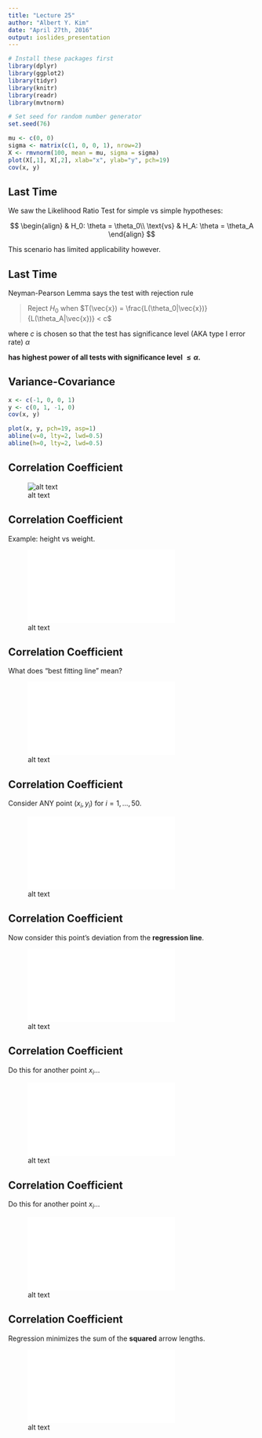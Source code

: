 ```yaml
---
title: "Lecture 25"
author: "Albert Y. Kim"
date: "April 27th, 2016"
output: ioslides_presentation
---
```


```r
# Install these packages first
library(dplyr)
library(ggplot2)
library(tidyr)
library(knitr)
library(readr)
library(mvtnorm)

# Set seed for random number generator
set.seed(76)
```

```r
mu <- c(0, 0)
sigma <- matrix(c(1, 0, 0, 1), nrow=2)
X <- rmvnorm(100, mean = mu, sigma = sigma)
plot(X[,1], X[,2], xlab="x", ylab="y", pch=19)
cov(x, y)
```





## Last Time

We saw the Likelihood Ratio Test for simple vs simple hypotheses:

$$
\begin{align}
& H_0: \theta = \theta_0\\
\text{vs} & H_A: \theta = \theta_A
\end{align}
$$

This scenario has limited applicability however.





## Last Time

Neyman-Pearson Lemma says the test with rejection rule

> Reject $H_0$ when $T(\vec{x}) = \frac{L(\theta_0|\vec{x})}{L(\theta_A|\vec{x})} < c$

where $c$ is chosen so that the test has significance level (AKA type I error
rate) $\alpha$

**has highest power of all tests with significance level $\leq
\alpha$.**





## Variance-Covariance

```r
x <- c(-1, 0, 0, 1)
y <- c(0, 1, -1, 0)
cov(x, y)
```

```r
plot(x, y, pch=19, asp=1)
abline(v=0, lty=2, lwd=0.5)
abline(h=0, lty=2, lwd=0.5)
```





## Correlation Coefficient

![alt text](figure/correlation.png)





## Correlation Coefficient

Example: height vs weight.

![alt text](figure/lec24-002.pdf)





## Correlation Coefficient

What does "best fitting line" mean?

![alt text](figure/lec24-003.pdf)





## Correlation Coefficient

Consider ANY point $(x_i, y_i)$ for $i=1,\ldots,50$. 

![alt text](figure/lec24-004.pdf)





## Correlation Coefficient

Now consider this point's deviation from the **regression line**.

![alt text](figure/lec24-005.pdf)





## Correlation Coefficient

Do this for another point $x_i$...

![alt text](figure/lec24-006.pdf)





## Correlation Coefficient

Do this for another point $x_i$...

![alt text](figure/lec24-007.pdf)





## Correlation Coefficient

Regression minimizes the sum of the **squared** arrow lengths.  

![alt text](figure/lec24-008.pdf)



